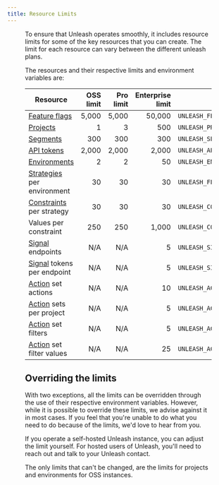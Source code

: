 ```yaml
---
title: Resource Limits
---
```


<Figure caption="When you're close to reaching the limit for a resource, you'll see a warning in the Unleash UI. The warning will tell you what the limit is, how close you are to reaching it, and how you can increase the limit." img="/img/project-limit-warning.png" />

To ensure that Unleash operates smoothly, it includes resource limits for some of the key resources that you can create. The limit for each resource can vary between the different unleash plans.

The resources and their respective limits and environment variables are:

| Resource                                               | OSS limit | Pro limit | Enterprise limit | Environment variable                           |
|--------------------------------------------------------|----------:|----------:|-----------------:|------------------------------------------------|
| [Feature flags](feature-toggles.mdx)                   |     5,000 |     5,000 |           50,000 | `UNLEASH_FEATURE_FLAGS_LIMIT`                  |
| [Projects](projects.md)                                |         1 |         3 |              500 | `UNLEASH_PROJECTS_LIMIT`                       |
| [Segments](segments.mdx)                               |       300 |       300 |              300 | `UNLEASH_SEGMENTS_LIMIT`                       |
| [API tokens](api-tokens-and-client-keys.mdx)           |     2,000 |     2,000 |            2,000 | `UNLEASH_API_TOKENS_LIMIT`                     |
| [Environments](environments.md)                        |         2 |         2 |               50 | `UNLEASH_ENVIRONMENTS_LIMIT`                   |
| [Strategies](activation-strategies.md) per environment |        30 |        30 |               30 | `UNLEASH_FEATURE_ENVIRONMENT_STRATEGIES_LIMIT` |
| [Constraints](strategy-constraints.md) per strategy    |        30 |        30 |               30 | `UNLEASH_CONSTRAINTS_LIMIT`                    |
| Values per constraint                                  |       250 |       250 |            1,000 | `UNLEASH_CONSTRAINT_VALUES_LIMIT`              |
| [Signal](signals.md) endpoints                         |       N/A |       N/A |                5 | `UNLEASH_SIGNAL_ENDPOINTS_LIMIT`               |
| [Signal](signals.md) tokens per endpoint               |       N/A |       N/A |                5 | `UNLEASH_SIGNAL_TOKENS_PER_ENDPOINT_LIMIT`     |
| [Action](actions.md) set actions                       |       N/A |       N/A |               10 | `UNLEASH_ACTION_SET_ACTIONS_LIMIT`             |
| [Action](actions.md) sets per project                  |       N/A |       N/A |                5 | `UNLEASH_ACTION_SETS_PER_PROJECT_LIMIT`        |
| [Action](actions.md) set filters                       |       N/A |       N/A |                5 | `UNLEASH_ACTION_SET_FILTERS_LIMIT`             |
| [Action](actions.md) set filter values                 |       N/A |       N/A |               25 | `UNLEASH_ACTION_SET_FILTER_VALUES_LIMIT`       |

## Overriding the limits

With two exceptions, all the limits can be overridden through the use of their respective environment variables. However, while it is possible to override these limits, we advise against it in most cases. If you feel that you're unable to do what you need to do because of the limits, we'd love to hear from you.

If you operate a self-hosted Unleash instance, you can adjust the limit yourself. For hosted users of Unleash, you'll need to reach out and talk to your Unleash contact.

The only limits that can't be changed, are the limits for projects and environments for OSS instances.
